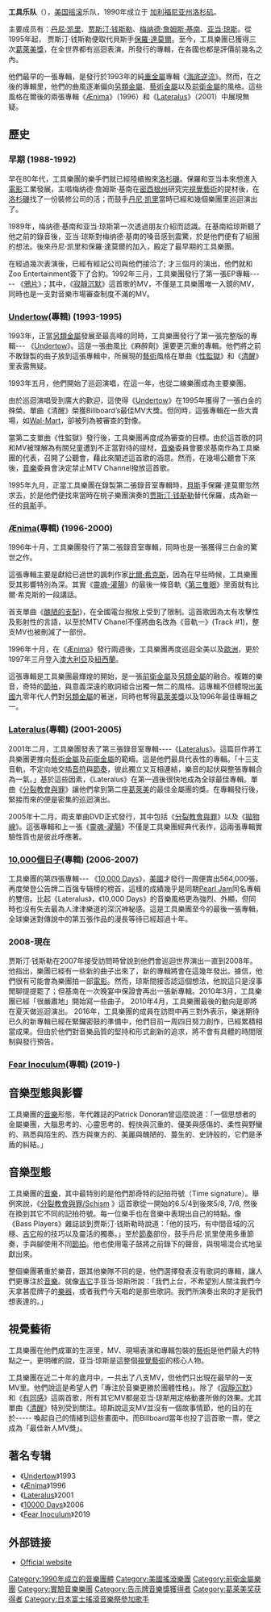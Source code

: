 {{Unreferenced|time=2021-09-04T09:52:54+00:00}}
{{Link style|time=2015-12-11T10:26:16+00:00}}
{{Infobox musical artist <!-- See Wikipedia:WikiProject Musicians -->
| Name                = Tool
| Img                 = Tool live barcelona 2006.jpg
| Img_capt            = 工具乐队在[[巴塞罗那|巴塞罗那]]演出
| Background          = group_or_band
| Origin              = {{US}}[[加州|加州]][[洛杉磯|洛杉磯]]
| Genre               = <!--These are in alphabetical order and only suited as a rough overview. For sources, context and weight, read the biography!-->[[另類金屬|另類金屬]]、[[藝術搖滾|藝術搖滾]]、[[前衛搖滾|前衛搖滾]]
| Years_active        = 1990年-
| Label               = Tool Dissectional、[[:en:Volcano_Entertainment|Volcano]]、[[:en:Zoo_Entertainment|Zoo]]
| Associated_acts     = {{tsl|en|A Perfect Circle||A Perfect Circle}}、{{tsl|en|Green Jellÿ||Green Jellÿ}}、{{tsl|en|Puscifer||Puscifer}}、{{tsl|en|ZAUM||ZAUM}}
| URL                 = [http://www.toolband.com/ www.toolband.com]
| Current_members     = Danny Carey<br />Justin Chancellor<br />Maynard James Keenan<br />Adam Jones
| Past_members        = Paul D'Amour
}}

'''工具乐队'''（{{lang-en|Tool}}），[[美国|美国]][[摇滚|摇滚]]乐队，1990年成立于 [[加利福尼亚州|加利福尼亚州]][[洛杉矶|洛杉矶]]。

主要成员有：[[丹尼·凯里|丹尼·凯里]]、[[贾斯汀·钱斯勒|贾斯汀·钱斯勒]]、[[梅纳德·詹姆斯·基南|梅纳德·詹姆斯·基南]]、[[亚当·琼斯(樂手)|亚当·琼斯]]。從1995年起， 贾斯汀·钱斯勒便取代貝斯手[[保羅·達莫爾|保羅·達莫爾]]。至今，工具樂團已獲得三次[[葛萊美獎|葛萊美獎]]，在全世界都有巡迴表演。所發行的專輯，在各國也都是評價前幾名之內。

他們最早的一張專輯，是發行於1993年的純[[重金属音乐|重金屬]]專輯《[[海底逆流|海底逆流]]》。然而，在之後的專輯里，他們的曲風逐漸偏向[[另類金屬|另類金屬]]、[[藝術金屬|藝術金屬]]以及[[前衛金屬|前衛金屬]]的風格。這些風格在爾後的兩張專輯《[[Ænima|Ænima]]》（1996）和《[[Lateralus|Lateralus]]》（2001）中展現無疑。

== 歷史 ==
=== 早期 (1988-1992) ===
早在80年代，工具樂團的樂手們就已經陸續搬來[[洛杉磯|洛杉磯]]。保羅和亚当本來想進入[[電影|電影]]工業發展，主唱梅纳德·詹姆斯·基南在[[密西根州|密西根州]]研究完[[視覺藝術|視覺藝術]]的提材後，在[[洛杉磯|洛杉磯]]找了一份裝修公司的活；而鼓手[[丹尼·凯里|丹尼·凯里]]當時已經和幾個樂團里巡迴演出了。

1989年，梅纳德·基南和亚当·琼斯第一次透過朋友介紹而認識。在基南給琼斯聽了他之前的錄音後，亚当·琼斯對梅纳德·基南的嗓音感到震驚，於是他們便有了組團的想法。後來丹尼·凯里和保羅·達莫爾的加入，殿定了最早期的工具樂團。

在經過幾次表演後，已經有經記公司與他們接洽了; 才三個月的演出，他們就和Zoo Entertainment簽下了合約。1992年三月，工具樂團發行了第一張EP專輯----- 《[[鴉片|鴉片]]》；其中，《[[寂靜沉默|寂靜沉默]]》這首歌的MV，不僅是工具樂團唯一入鏡的MV，同時也是一支對音樂市場審查制度不滿的MV。

=== [[Undertow_(專輯)|Undertow]](專輯) (1993-1995) ===
1993年，正當[[另類金屬|另類金屬]]發展至最高峰的同時，工具樂團發行了第一張完整版的專輯--- 《[[Undertow_(專輯)|Undertow]]》。這是一張曲風比《麻醉劑》還要更沉重的專輯。他們將之前不敢錄製的曲子放到這張專輯中，所展現的[[藝術|藝術]]風格在單曲《[[性監獄|性監獄]]》和《[[清醒|清醒]]》里表露無疑。

1993年五月，他們開始了巡迴演唱，在這一年，也從二線樂團成為主要樂團。

由於巡迴演唱受到廣大的歡迎，這使得《[[Undertow_(專輯)|Undertow]]》在1995年獲得了一張白金的殊榮。單曲《清醒》榮獲Billboard’s最佳MV大獎。但同時，這張專輯在一些大賣場，如[[Wal-Mart|Wal-Mart]]，卻被列為被審查的對像。

當第二支單曲《性監獄》發行後，工具樂團再度成為審查的目標。由於這首歌的詞和MV被理解為有關兒童遭到不正當對待的提材，[[音樂|音樂]]委員會要求基南作為工具樂團的代表，召開了公聽會，藉此來闡述這首歌的涵意。然而，在幾場公聽會下來後，[[音樂|音樂]]委員會決定禁止MTV Channel撥放這首歌。

1995年九月，正當工具樂團在錄製第二張錄音室專輯時，[[貝斯|貝斯]]手保羅·達莫爾忽然求去，於是他們便找來當時在桃子樂團演奏的[[贾斯汀·钱斯勒|贾斯汀·钱斯勒]]替代保羅，成為新一任的[[貝斯|貝斯]]手。

=== [[Ænima|Ænima]](專輯) (1996-2000) ===
1996年十月，工具樂團發行了第二張錄音室專輯，同時也是一張獲得三白金的驚世之作。

這張專輯主要是獻給已過世的諷刺作家[[比爾·希克斯|比爾·希克斯]]，因為在早些時候，工具樂團受其影響特別為深。其實《[[靈魂-灌腸|靈魂-灌腸]]》的最後一條音軌《[[第三隻眼|第三隻眼]]》里面就有比爾·希克斯的一段講話。

首支單曲《[[醜陋的支配|醜陋的支配]]》，在全國電台撥放上受到了限制。這首歌因為太有攻擊性及影射性的言語，以至於MTV Chanel不僅將曲名改為《音軌一》(Track #1)，整支MV也被刪減了一部份。

1996年十月，在《[[Ænima|Ænima]]》發行兩週後，工具樂團再度巡迴全美以及[[歐洲|歐洲]]，更於1997年三月登入[[澳大利亞|澳大利亞]]及[[紐西蘭|紐西蘭]]。

這張專輯是工具樂團最輝煌的開始，是一張[[前衛金屬|前衛金屬]]及[[另類金屬|另類金屬]]的融合。複雜的樂音，奇特的[[節拍|節拍]]，與意義深遠的歌詞組合出獨一無二的風格。這專輯不但體現出[[美國|美國]]九零年代人們對[[另類金屬|另類金屬]]的著迷，同時也奪得[[葛萊美獎|葛萊美獎]]以及1996年最佳專輯之一。

=== [[Lateralus|Lateralus]](專輯) (2001-2005) ===
2001年二月，工具樂團發表了第三張錄音室專輯----《[[Lateralus|Lateralus]]》。這篇巨作將工具樂團更推向[[藝術金屬|藝術金屬]]及[[前衛金屬|前衛金屬]]的範疇。這是他們最具代表性的專輯。「十三支音軌，不定向地交插[[音符|音符]]與[[節奏|節奏]]，彼此獨立又互相連結，樂音的起伏與整張專輯合為一氣。」基於這些因素，《Lateralus》在第一週後很快地成為全球最佳專輯。單曲《[[分裂教會與罪|分裂教會與罪]]》讓他們拿到第二座[[葛萊美|葛萊美]]的最佳金屬團的獎。在專輯發行後，緊接而來的便是密集的巡迴演出。

2005年十二月，兩支單曲DVD正式發行，其中包括《[[分裂教會與罪|分裂教會與罪]]》以及《[[拋物線_(音樂專輯)|拋物線]]》。這張專輯和上一張《[[靈魂-灌腸|靈魂-灌腸]]》不僅是工具樂團經典代表作，這兩張專輯實驗性質也是彼此呼應著。

=== [[10,000個日子|10,000個日子]](專輯) (2006-2007) ===
工具樂團的第四張專輯--- 《[[10,000_Days|10,000 Days]]》，[[美國|美國]]才發行一周便賣出564,000張，再度榮登公告牌二百强专辑榜的榜首，這樣的成績幾乎是同期[[Pearl_Jam|Pearl Jam]]同名專輯的雙倍。比起《Lateralus》，《10,000 Days》的音樂風格更為強烈、外顯，但同時也沒有失去最為人津津樂道的深沉神秘感。這是工具樂團至今的最後一張專輯，全球樂迷對傳說中的第五張作品的漫長等待已經超過十年。

=== 2008-現在 ===
贾斯汀·钱斯勒在2007年接受訪問時曾說到他們會巡迴世界演出一直到2008年。他指出，樂團已經有一些新的曲子出來了，新的專輯將會在這幾年發出。據信，他們很有可能會為樂團拍一部[[電影|電影]]。然而，琼斯間接否認這個想法，他說這只是沒事閒聊提提罷了；但基南在一次晚宴中保證會再出一張新專輯。2010年3月，工具樂團已經「很嚴肅地」開始寫一些曲子。 2010年4月，工具樂團最後的動向是即將在夏天做巡迴演出。
2016年，工具樂團的成員在訪問中再三對外表示，樂迷期待已久的新專輯已經在緊鑼密鼓的準備中，他們目前一周四日努力創作，已經累積相當成果。但由於他們對音樂品質的堅持和形式創新的追求，將不會有具體的時間限制與發行預告。

=== [[Fear_Inoculum|Fear Inoculum]](專輯) (2019-) ===

== 音樂型態與影響 ==
工具樂團的[[音樂|音樂]]形態，年代雜誌的Patrick Donoran曾這麼說道：「一個思想者的金屬樂團，大腦思考的、心靈思考的、輕快與沉重的、優美與感傷的、柔性與野蠻的、熟悉與陌生的、西方與東方的、美麗與醜陋的、蔓生的、史詩般的，它們是矛盾的糾結。」

== 音樂型態 ==
工具樂團的[[音樂|音樂]]，其中最特別的是他們那奇特的記拍符號（Time signature）。舉例來說，《[https://en.wikipedia.org/wiki/Schism_(song) 分裂教會與罪/Schism] {{Wayback|url=https://en.wikipedia.org/wiki/Schism_(song) |date=20210210223054 }}》這首歌從一開始的6.5/4到後來5/8, 7/8, 然後在換到其它不同的記拍符號。每一位樂手也在音樂中表現出自己的特點。像《Bass Players》雜誌談到贾斯汀·钱斯勒時說道：「他的技巧，有中間音域的沉穩、[[吉它|吉它]]般的技巧以及靈活的獨奏。」至於[[節奏|節奏]]部份，鼓手丹尼·凯里使用多重節奏，手與腳使用不同[[節拍|節拍]]。他也使用電子鼓將之前錄下的聲音，與現場混合式地呈獻出來。

整個樂團著重於樂音，跟其他樂隊不同的是，他們選擇發表沒有歌詞的專輯，讓人們更專注於[[音樂|音樂]]。就像[[吉它|吉它]]手亚当·琼斯所說：「我們上台，不希望別人關注我們今天拿甚麼牌子的[[樂器|樂器]]，或者我們今天唱的是那些歌詞。我們所演奏出來的才是我們想表達的。」

== 視覺藝術 ==
工具樂團在他們成軍的生涯里，MV、現場表演和專輯包裝的[[藝術|藝術]]是他們最大的特點之一。更明確的說，亚当·琼斯是這整個[[視覺藝術|視覺藝術]]的核心人物。

工具樂團在近二十年的歲月中，一共出了八支MV，但他們只出現在最早的一支MV里。他們說這是希望人們「專注於音樂更勝於團體性格」。除了《[[寂靜沉默|寂靜沉默]]》和《[[有同感|有同感]]》這兩首歌，所有其它MV都是亚当·琼斯用定格動畫所做的效果。尤其單曲《[[清醒|清醒]]》特別受到關注。琼斯說這支MV並沒有一個故事情節，他的目的在於----- 喚起自己的情緒到這些畫面中。而Billboard當年也投了這首歌一票，使之成為「最佳新人MV獎」。

== 著名专辑 ==
* 《[[Undertow_(專輯)|Undertow]]》1993
* 《[[Ænima|Ænima]]》1996
* 《[[Lateralus|Lateralus]]》2001
* 《[[10000_Days|10000 Days]]》2006
* 《[[Fear_Inoculum|Fear Inoculum]]》2019

== 外部链接 ==
{{Commonscat|Tool (band)}}
* [http://www.toolband.com/ Official website] {{WebCite|url=https://www.webcitation.org/6JeHXaOs5?url=http://www.toolband.com/ |date=20130915100311 |dateformat=iso }}

{{Authority control}}
{{DEFAULTSORT:Tool}}
[[Category:1990年成立的音樂團體|Category:1990年成立的音樂團體]]
[[Category:美國搖滾樂團|Category:美國搖滾樂團]]
[[Category:前衛金屬樂團|Category:前衛金屬樂團]]
[[Category:實驗音樂樂團|Category:實驗音樂樂團]]
[[Category:告示牌音樂獎獲得者|Category:告示牌音樂獎獲得者]]
[[Category:葛莱美奖获得者|Category:葛莱美奖获得者]]
[[Category:日本富士搖滾音樂祭參加歌手|Category:日本富士搖滾音樂祭參加歌手]]
